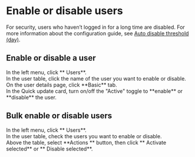 # Enable or disable users

For security, users who haven’t logged in for a long time are disabled. For more information about the configuration guide, see [Auto disable threshold (day)](/docs/security/auth-security#auto-disable-threshold-day).

## Enable or disable a user

<Steps>

<div>
<Nav name="console" />
</div>

<div>
In the left menu, click **<Icon name="UserO" /> Users**.
</div>

<div>
In the user table, click the name of the user you want to enable or disable.
</div>

<div>
On the user details page, click **Basic** tab.
</div>

<div>
In the Quick update card, turn on/off the "Active" toggle to **enable** or **disable** the user.
</div>

</Steps>

## Bulk enable or disable users

<Steps>

<div>
<Nav name="console" />
</div>

<div>
In the left menu, click **<Icon name="UserO" /> Users**.
</div>

<div>
In the user table, check the users you want to enable or disable.
</div>

<div>
Above the table, select **Actions <Icon name="chevron-down" />** button, then click **<Icon name="CircleCheck" /> Activate selected** or **<Icon name="Ban" /> Disable selected**.
</div>

</Steps>